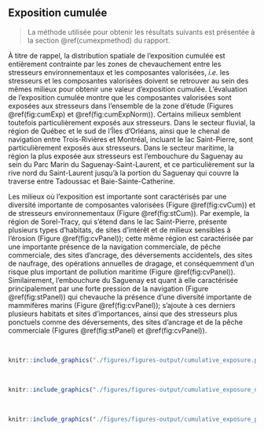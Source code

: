 ## Exposition cumulée {#cumexpresult}

> La méthode utilisée pour obtenir les résultats suivants est présentée à la section \@ref(cumexpmethod) du rapport.

À titre de rappel, la distribution spatiale de l'exposition cumulée est entièrement contrainte par les zones de chevauchement entre les stresseurs environnementaux et les composantes valorisées, *i.e.* les stresseurs et les composantes valorisées doivent se retrouver au sein des mêmes milieux pour obtenir une valeur d'exposition cumulée. L'évaluation de l'exposition cumulée montre que les composantes valorisées sont exposées aux stresseurs dans l'ensemble de la zone d'étude (Figures \@ref(fig:cumExp) et \@ref(fig:cumExpNorm)). Certains milieux semblent toutefois particulièrement exposés aux stresseurs. Dans le secteur fluvial, la région de Québec et le sud de l'Îles d'Orléans, ainsi que le chenal de navigation entre Trois-Rivières et Montréal, incluant le lac Saint-Pierre, sont particulièrement exposés aux stresseurs. Dans le secteur maritime, la région la plus exposée aux stresseurs est l'embouchure du Saguenay au sein du Parc Marin du Saguenay-Saint-Laurent, et ce particulièrement sur la rive nord du Saint-Laurent jusqu'à la portion du Saguenay qui couvre la traverse entre Tadoussac et Baie-Sainte-Catherine. 

Les milieux où l'exposition est importante sont caractérisés par une diversité importante de composantes valorisées (Figure \@ref(fig:cvCum)) et de stresseurs environnementaux (Figure \@ref(fig:stCum)). Par exemple, la région de Sorel-Tracy, qui s'étend dans le lac Saint-Pierre, présente plusieurs types d'habitats, de sites d'intérêt et de milieux sensibles à l'érosion (Figure \@ref(fig:cvPanel)); cette même région est caractérisée par une importante présence de la navigation commerciale, de pêche commerciale, des sites d'ancrage, des déversements accidentels, des sites de naufrage, des opérations annuelles de dragage, et conséquemment d'un risque plus important de pollution maritime (Figure \@ref(fig:cvPanel)). Similairement, l'embouchure du Saguenay est quant à elle caractérisée principalement par une forte pression de la navigation (Figure \@ref(fig:stPanel)) qui chevauche la présence d'une diversité importante de mammifères marins (Figure \@ref(fig:cvPanel)); s'ajoute à ces derniers plusieurs habitats et sites d'importances, ainsi que des stresseurs plus ponctuels comme des déversements, des sites d'ancrage et de la pêche commerciale (Figures \@ref(fig:stPanel) et \@ref(fig:cvPanel)).

<br/>

```r
knitr::include_graphics("./figures/figures-output/cumulative_exposure.png")
```

<br/>

```r
knitr::include_graphics("./figures/figures-output/cumulative_exposure_norm.png")
```

<br/>

```r
knitr::include_graphics("./figures/figures-output/cumulative_exposure_panel.png")
```

<br/>
